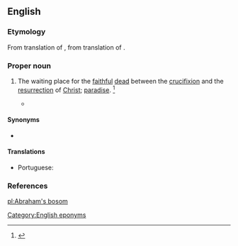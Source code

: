 ==English==
{{wikipedia}}

===Etymology===
From translation of {{etyl|LL.|en}} {{m|la|sinus}} {{m|la|Abrahae}}, from translation of {{der|en|grc|κόλπος}} {{m|grc|Ἀβραάμ}}.

===Proper noun===
{{en-proper noun|head=[[Abraham]]'s [[bosom]]}}

# {{lb|en|Christianity}} The waiting place for the [[faithful]] [[dead]] between the [[crucifixion]] and the [[resurrection]] of [[Christ]]; [[paradise]]. {{defdate|First attested prior to 1150.}}<ref name=SOED>{{R:SOED5|page=7}}</ref>
#* {{seeCites}}

====Synonyms====
* {{l|en|Abraham's barm}} {{qualifier|obsolete}}

====Translations====
{{trans-top|waiting place for the faithful dead}}
* Portuguese: {{t|pt|seio de Abraão|m}}
{{trans-mid}}
{{trans-bottom}}

===References===
<references/>

[[Category:English eponyms]]

[[pl:Abraham's bosom]]